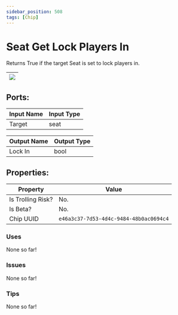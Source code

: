 ```yaml
---
sidebar_position: 508
tags: [Chip]
---
```


# Seat Get Lock Players In


Returns True if the target Seat is set to lock players in.

| ![](https://images-ext-2.discordapp.net/external/MPmIaQzlEPmgGWlgi-WxBBXt0Bjv_zWPkg1y1f_sy3s/https/www.recroomcircuits.com/image/circuit/absolute-value?width=206&height=108) |
|-----|

## Ports:

| Input Name | Input Type |
|-----------|-----------|
| Target | seat |

| Output Name | Output Type |
|-----------|-----------|
| Lock In | bool |

## Properties:

| Property  | Value |
|-------------------|-----------|
| Is Trolling Risk? | No. |
| Is Beta? | No. |
| Chip UUID | `e46a3c37-7d53-4d4c-9484-48b0ac0694c4` |

### Uses
None so far!

### Issues
None so far!

### Tips
None so far!
